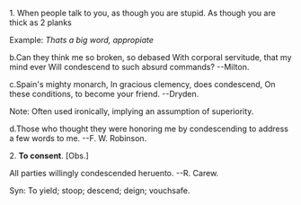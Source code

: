 1. When people talk to you, as though you are stupid. As though you are thick as 2 planks

Example:
''Thats a big word, appropiate''

b.Can they think me so broken, so debased With corporal servitude, that my mind ever Will condescend to such absurd commands? --Milton.

c.Spain's mighty monarch, In gracious clemency, does condescend, On these conditions, to become your friend. --Dryden.

Note: Often used ironically, implying an assumption of superiority.

d.Those who thought they were honoring me by condescending to address a few words to me. --F. W. Robinson.


2. '''To consent'''. [Obs.]

All parties willingly condescended heruento. --R. Carew.

Syn: To yield; stoop; descend; deign; vouchsafe.